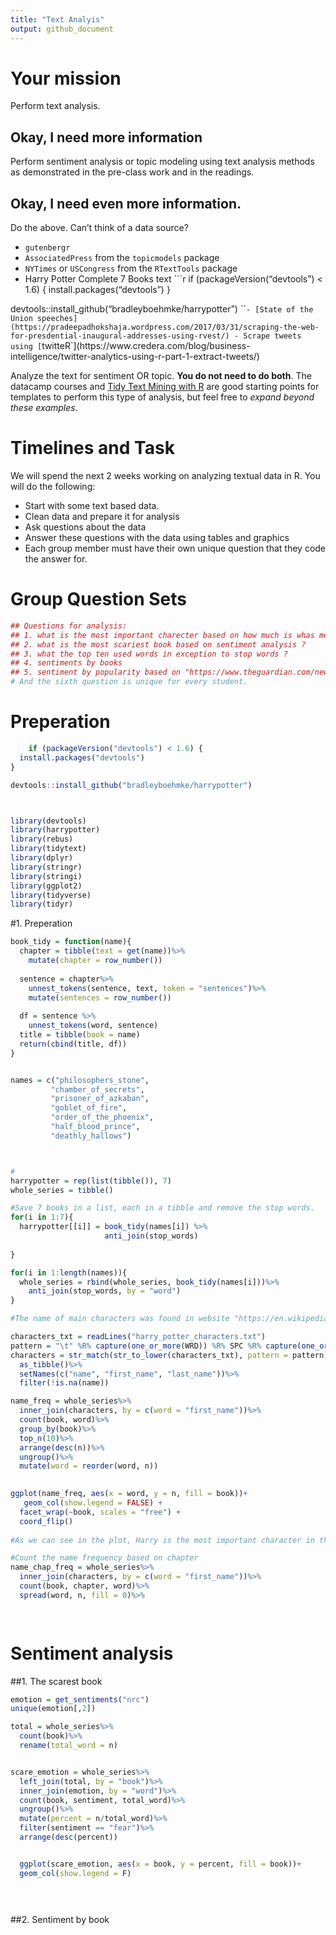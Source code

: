 ```yaml
---
title: "Text Analyis"
output: github_document
---
```





# Your mission

Perform text analysis.

## Okay, I need more information

Perform sentiment analysis or topic modeling using text analysis methods as demonstrated in the pre-class work and in the readings.

## Okay, I need even more information.

Do the above. Can't think of a data source?

- `gutenbergr`
- `AssociatedPress` from the `topicmodels` package
- `NYTimes` or `USCongress` from the `RTextTools` package
- Harry Potter Complete 7 Books text
    ```r
    if (packageVersion("devtools") < 1.6) {
  install.packages("devtools")
}

devtools::install_github("bradleyboehmke/harrypotter")
    ```
- [State of the Union speeches](https://pradeepadhokshaja.wordpress.com/2017/03/31/scraping-the-web-for-presdential-inaugural-addresses-using-rvest/)
- Scrape tweets using [`twitteR`](https://www.credera.com/blog/business-intelligence/twitter-analytics-using-r-part-1-extract-tweets/)

Analyze the text for sentiment OR topic. **You do not need to do both**. The datacamp courses and [Tidy Text Mining with R](http://tidytextmining.com/) are good starting points for templates to perform this type of analysis, but feel free to *expand beyond these examples*.

# Timelines and Task


We will spend the next 2 weeks working on analyzing textual data in R. You will do the following:

- Start with some text based data.
- Clean data and prepare it for analysis
- Ask questions about the data
- Answer these questions with the data using tables and graphics
- Each group member must have their own unique question that they code the answer for. 

# Group Question Sets
```r
## Questions for analysis: 
## 1. what is the most important charecter based on how much is whas mentioned ? 
## 2. what is the most scariest book based on sentiment analysis ?
## 3. what the top ten used words in exception to stop words ?
## 4. sentiments by books 
## 5. sentiment by popularity based on "https://www.theguardian.com/news/datablog/2012/aug/09/best-selling-books-all-time-fifty-shades-grey-compare" 
# And the sixth question is unique for every student.
```

# Preperation
```r

    if (packageVersion("devtools") < 1.6) {
  install.packages("devtools")
}

devtools::install_github("bradleyboehmke/harrypotter")



library(devtools)
library(harrypotter)
library(rebus)
library(tidytext)
library(dplyr)
library(stringr)
library(stringi)
library(ggplot2)
library(tidyverse)
library(tidyr)
```



#1. Preperation
```r

book_tidy = function(name){
  chapter = tibble(text = get(name))%>%
    mutate(chapter = row_number())
  
  sentence = chapter%>%
    unnest_tokens(sentence, text, token = "sentences")%>%
    mutate(sentences = row_number())
  
  df = sentence %>%
    unnest_tokens(word, sentence)
  title = tibble(book = name)
  return(cbind(title, df))
}


names = c("philosophers_stone",
         "chamber_of_secrets",
         "prisoner_of_azkaban",
         "goblet_of_fire",
         "order_of_the_phoenix",
         "half_blood_prince",
         "deathly_hallows")



#
harrypotter = rep(list(tibble()), 7)
whole_series = tibble()

#Save 7 books in a list, each in a tibble and remove the stop words.
for(i in 1:7){
  harrypotter[[i]] = book_tidy(names[i]) %>%
                     anti_join(stop_words)
 
}

for(i in 1:length(names)){
  whole_series = rbind(whole_series, book_tidy(names[i]))%>%
    anti_join(stop_words, by = "word")
}

#The name of main characters was found in website "https://en.wikipedia.org/wiki/List_of_Harry_Potter_characters", the content is simply copy and paste into local .txt document called characters.txt.

characters_txt = readLines("harry_potter_characters.txt")
pattern = "\t" %R% capture(one_or_more(WRD)) %R% SPC %R% capture(one_or_more(WRD))
characters = str_match(str_to_lower(characters_txt), pattern = pattern)%>%
  as_tibble()%>%
  setNames(c("name", "first_name", "last_name"))%>%
  filter(!is.na(name))

name_freq = whole_series%>%
  inner_join(characters, by = c(word = "first_name"))%>%
  count(book, word)%>%
  group_by(book)%>%
  top_n(10)%>%
  arrange(desc(n))%>%
  ungroup()%>%
  mutate(word = reorder(word, n))
 

ggplot(name_freq, aes(x = word, y = n, fill = book))+
   geom_col(show.legend = FALSE) +
  facet_wrap(~book, scales = "free") +  
  coord_flip()
 
#As we can see in the plot, Harry is the most important character in the novel. Also the second and third important character is Ron and Hermione.

#Count the name frequency based on chapter
name_chap_freq = whole_series%>%
  inner_join(characters, by = c(word = "first_name"))%>%
  count(book, chapter, word)%>%
  spread(word, n, fill = 0)%>%
  



```

# Sentiment analysis
##1. The scarest book
```r
emotion = get_sentiments("nrc")
unique(emotion[,2])

total = whole_series%>%
  count(book)%>%
  rename(total_word = n)


scare_emotion = whole_series%>%
  left_join(total, by = "book")%>%
  inner_join(emotion, by = "word")%>%
  count(book, sentiment, total_word)%>%
  ungroup()%>%
  mutate(percent = n/total_word)%>%
  filter(sentiment == "fear")%>%
  arrange(desc(percent))


  ggplot(scare_emotion, aes(x = book, y = percent, fill = book))+
  geom_col(show.legend = F)


  
```
##2. Sentiment by book
